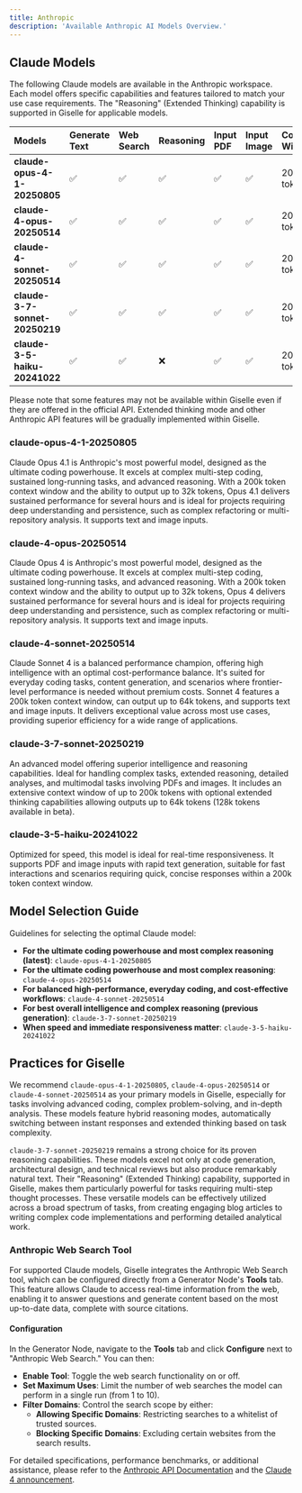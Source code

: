 ```yaml
---
title: Anthropic
description: 'Available Anthropic AI Models Overview.'
---
```


## Claude Models

The following Claude models are available in the Anthropic workspace. Each model offers specific capabilities and features tailored to match your use case requirements. The "Reasoning" (Extended Thinking) capability is supported in Giselle for applicable models.

| Models | Generate Text | Web Search | Reasoning | Input PDF | Input Image | Context Window | Max Output | Plan@Giselle |
| :--- | :--- | :--- | :--- | :--- | :--- | :--- | :--- | :--- |
| **claude-opus-4-1-20250805** | ✅ | ✅ | ✅ | ✅ | ✅ | 200k tokens | 32k tokens | Pro |
| **claude-4-opus-20250514** | ✅ | ✅ | ✅ | ✅ | ✅ | 200k tokens | 32k tokens | Pro |
| **claude-4-sonnet-20250514** | ✅ | ✅ | ✅ | ✅ | ✅ | 200k tokens | 64k tokens | Pro |
| **claude-3-7-sonnet-20250219** | ✅ | ✅ | ✅ | ✅ | ✅ | 200k tokens | 64k tokens | Pro |
| **claude-3-5-haiku-20241022** | ✅ | ✅ | ❌ | ✅ | ✅ | 200k tokens | 8192 tokens | Free |

Please note that some features may not be available within Giselle even if they are offered in the official API. Extended thinking mode and other Anthropic API features will be gradually implemented within Giselle.

### claude-opus-4-1-20250805

Claude Opus 4.1 is Anthropic's most powerful model, designed as the ultimate coding powerhouse. It excels at complex multi-step coding, sustained long-running tasks, and advanced reasoning. With a 200k token context window and the ability to output up to 32k tokens, Opus 4.1 delivers sustained performance for several hours and is ideal for projects requiring deep understanding and persistence, such as complex refactoring or multi-repository analysis. It supports text and image inputs.

### claude-4-opus-20250514

Claude Opus 4 is Anthropic's most powerful model, designed as the ultimate coding powerhouse. It excels at complex multi-step coding, sustained long-running tasks, and advanced reasoning. With a 200k token context window and the ability to output up to 32k tokens, Opus 4 delivers sustained performance for several hours and is ideal for projects requiring deep understanding and persistence, such as complex refactoring or multi-repository analysis. It supports text and image inputs.

### claude-4-sonnet-20250514

Claude Sonnet 4 is a balanced performance champion, offering high intelligence with an optimal cost-performance balance. It's suited for everyday coding tasks, content generation, and scenarios where frontier-level performance is needed without premium costs. Sonnet 4 features a 200k token context window, can output up to 64k tokens, and supports text and image inputs. It delivers exceptional value across most use cases, providing superior efficiency for a wide range of applications.

### claude-3-7-sonnet-20250219

An advanced model offering superior intelligence and reasoning capabilities. Ideal for handling complex tasks, extended reasoning, detailed analyses, and multimodal tasks involving PDFs and images. It includes an extensive context window of up to 200k tokens with optional extended thinking capabilities allowing outputs up to 64k tokens (128k tokens available in beta).

### claude-3-5-haiku-20241022

Optimized for speed, this model is ideal for real-time responsiveness. It supports PDF and image inputs with rapid text generation, suitable for fast interactions and scenarios requiring quick, concise responses within a 200k token context window.

## Model Selection Guide

Guidelines for selecting the optimal Claude model:

*   **For the ultimate coding powerhouse and most complex reasoning (latest)**: `claude-opus-4-1-20250805`
*   **For the ultimate coding powerhouse and most complex reasoning**: `claude-4-opus-20250514`
*   **For balanced high-performance, everyday coding, and cost-effective workflows**: `claude-4-sonnet-20250514`
*   **For best overall intelligence and complex reasoning (previous generation)**: `claude-3-7-sonnet-20250219`
*   **When speed and immediate responsiveness matter**: `claude-3-5-haiku-20241022`

## Practices for Giselle

We recommend `claude-opus-4-1-20250805`, `claude-4-opus-20250514` or `claude-4-sonnet-20250514` as your primary models in Giselle, especially for tasks involving advanced coding, complex problem-solving, and in-depth analysis. These models feature hybrid reasoning modes, automatically switching between instant responses and extended thinking based on task complexity.

`claude-3-7-sonnet-20250219` remains a strong choice for its proven reasoning capabilities. These models excel not only at code generation, architectural design, and technical reviews but also produce remarkably natural text. Their "Reasoning" (Extended Thinking) capability, supported in Giselle, makes them particularly powerful for tasks requiring multi-step thought processes. These versatile models can be effectively utilized across a broad spectrum of tasks, from creating engaging blog articles to writing complex code implementations and performing detailed analytical work.

### Anthropic Web Search Tool

For supported Claude models, Giselle integrates the Anthropic Web Search tool, which can be configured directly from a Generator Node's **Tools** tab. This feature allows Claude to access real-time information from the web, enabling it to answer questions and generate content based on the most up-to-date data, complete with source citations.

#### Configuration

In the Generator Node, navigate to the **Tools** tab and click **Configure** next to "Anthropic Web Search." You can then:

*   **Enable Tool**: Toggle the web search functionality on or off.
*   **Set Maximum Uses**: Limit the number of web searches the model can perform in a single run (from 1 to 10).
*   **Filter Domains**: Control the search scope by either:
    *   **Allowing Specific Domains**: Restricting searches to a whitelist of trusted sources.
    *   **Blocking Specific Domains**: Excluding certain websites from the search results.

For detailed specifications, performance benchmarks, or additional assistance, please refer to the [Anthropic API Documentation](https://docs.anthropic.com/en/docs/about-claude/models/all-models) and the [Claude 4 announcement](https://www.anthropic.com/news/claude-4).
